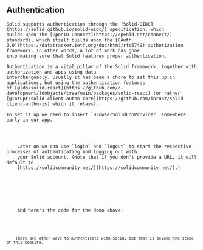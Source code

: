 
<Content>
    <h2 className="subtitle">Authentication</h2>

    Solid supports authentication through the [Solid-OIDC](https://solid.github.io/solid-oidc/) specification, which
    builds upon the [OpenID Connect](https://openid.net/connect/) standards, which itself builds upon the [OAuth
    2.0](https://datatracker.ietf.org/doc/html/rfc6749) authorization framework. In other words, a lot of work has gone
    into making sure that Solid features proper authentication.

    Authentication is a vital pillar of the Solid framework, together with authorization and apps using data
    interchangeably. Usually it has been a chore to set this up in applications, but using the authentication features
    of [@ldo/solid-react](https://github.com/o-development/ldobjects/tree/main/packages/solid-react) (or rather
    [@inrupt/solid-client-authn-core](https://github.com/inrupt/solid-client-authn-js) which it relays).

    To set it up we need to insert `BrowserSolidLdoProvider` somewhere early in our app.
</Content>

<Code language="tsx" id="BrowserSolidLdoProvider" code={browserSolidLdoProvider} noCopy={true}/>

<Content>
    Later on we can use `login` and `logout` to start the respective processes of authenticating and logging out with
    your Solid account. (Note that if you don't provide a URL, it will default to
    [https://solidcommunity.net/](https://solidcommunity.net/).)
</Content>

<section className="box">
    <AuthenticationDemo/>
</section>

<Content>
    And here's the code for the demo above:
</Content>

<Code language="tsx" id="AuthenticationDemo" code={authenticationDemo}/>

<Content>
    There are other ways to authenticate with Solid, but that is beyond the scope of this website.
</Content>
